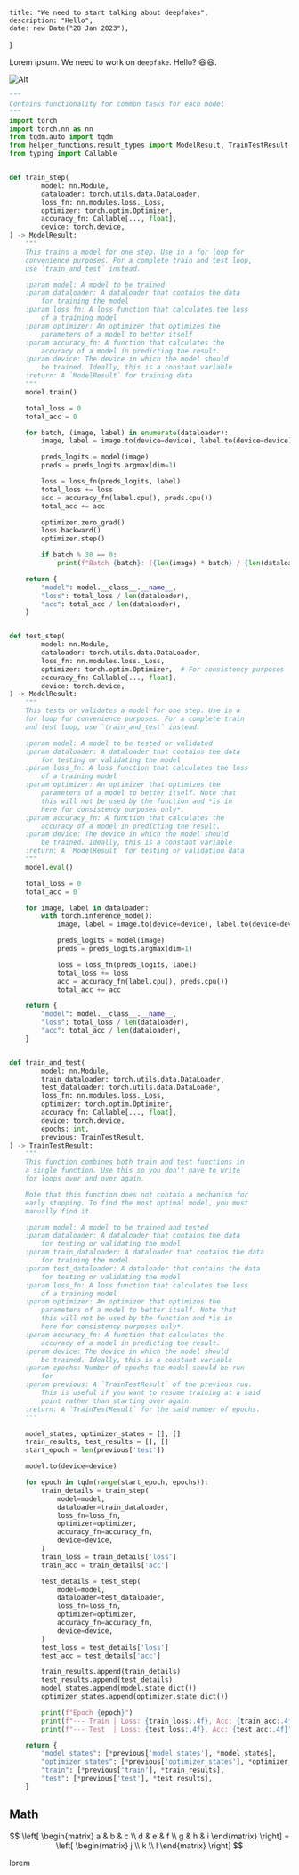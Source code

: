     title: "We need to start talking about deepfakes",
    description: "Hello",
    date: new Date("28 Jan 2023"),
}

Lorem ipsum. We need to work on `deepfake`. Hello? 😆😆.

![Alt](https://external-content.duckduckgo.com/iu/?u=https%3A%2F%2Fcdn.mos.cms.futurecdn.net%2FvCiYBhEfxECz9ZEWX6YuQc-970-80.jpg&f=1&nofb=1&ipt=90a750e4162a76162e4729e4da7576696241ab0b24e1277726ed4935601e66a1&ipo=images)

```python
"""
Contains functionality for common tasks for each model
"""
import torch
import torch.nn as nn
from tqdm.auto import tqdm
from helper_functions.result_types import ModelResult, TrainTestResult
from typing import Callable


def train_step(
        model: nn.Module,
        dataloader: torch.utils.data.DataLoader,
        loss_fn: nn.modules.loss._Loss,
        optimizer: torch.optim.Optimizer,
        accuracy_fn: Callable[..., float],
        device: torch.device,
) -> ModelResult:
    """
    This trains a model for one step. Use in a for loop for
    convenience purposes. For a complete train and test loop,
    use `train_and_test` instead.

    :param model: A model to be trained
    :param dataloader: A dataloader that contains the data
        for training the model
    :param loss_fn: A loss function that calculates the loss
        of a training model
    :param optimizer: An optimizer that optimizes the
        parameters of a model to better itself
    :param accuracy_fn: A function that calculates the
        accuracy of a model in predicting the result.
    :param device: The device in which the model should
        be trained. Ideally, this is a constant variable
    :return: A `ModelResult` for training data
    """
    model.train()

    total_loss = 0
    total_acc = 0

    for batch, (image, label) in enumerate(dataloader):
        image, label = image.to(device=device), label.to(device=device)

        preds_logits = model(image)
        preds = preds_logits.argmax(dim=1)

        loss = loss_fn(preds_logits, label)
        total_loss += loss
        acc = accuracy_fn(label.cpu(), preds.cpu())
        total_acc += acc

        optimizer.zero_grad()
        loss.backward()
        optimizer.step()

        if batch % 30 == 0:
            print(f"Batch {batch}: ({len(image) * batch} / {len(dataloader.dataset)})")

    return {
        "model": model.__class__.__name__,
        "loss": total_loss / len(dataloader),
        "acc": total_acc / len(dataloader),
    }


def test_step(
        model: nn.Module,
        dataloader: torch.utils.data.DataLoader,
        loss_fn: nn.modules.loss._Loss,
        optimizer: torch.optim.Optimizer,  # For consistency purposes
        accuracy_fn: Callable[..., float],
        device: torch.device,
) -> ModelResult:
    """
    This tests or validates a model for one step. Use in a
    for loop for convenience purposes. For a complete train
    and test loop, use `train_and_test` instead.

    :param model: A model to be tested or validated
    :param dataloader: A dataloader that contains the data
        for testing or validating the model
    :param loss_fn: A loss function that calculates the loss
        of a training model
    :param optimizer: An optimizer that optimizes the
        parameters of a model to better itself. Note that
        this will not be used by the function and *is in
        here for consistency purposes only*.
    :param accuracy_fn: A function that calculates the
        accuracy of a model in predicting the result.
    :param device: The device in which the model should
        be trained. Ideally, this is a constant variable
    :return: A `ModelResult` for testing or validation data
    """
    model.eval()

    total_loss = 0
    total_acc = 0

    for image, label in dataloader:
        with torch.inference_mode():
            image, label = image.to(device=device), label.to(device=device)

            preds_logits = model(image)
            preds = preds_logits.argmax(dim=1)

            loss = loss_fn(preds_logits, label)
            total_loss += loss
            acc = accuracy_fn(label.cpu(), preds.cpu())
            total_acc += acc

    return {
        "model": model.__class__.__name__,
        "loss": total_loss / len(dataloader),
        "acc": total_acc / len(dataloader),
    }


def train_and_test(
        model: nn.Module,
        train_dataloader: torch.utils.data.DataLoader,
        test_dataloader: torch.utils.data.DataLoader,
        loss_fn: nn.modules.loss._Loss,
        optimizer: torch.optim.Optimizer,
        accuracy_fn: Callable[..., float],
        device: torch.device,
        epochs: int,
        previous: TrainTestResult,
) -> TrainTestResult:
    """
    This function combines both train and test functions in
    a single function. Use this so you don't have to write
    for loops over and over again.

    Note that this function does not contain a mechanism for
    early stopping. To find the most optimal model, you must
    manually find it.

    :param model: A model to be trained and tested
    :param dataloader: A dataloader that contains the data
        for testing or validating the model
    :param train_dataloader: A dataloader that contains the data
        for training the model
    :param test_dataloader: A dataloader that contains the data
        for testing or validating the model
    :param loss_fn: A loss function that calculates the loss
        of a training model
    :param optimizer: An optimizer that optimizes the
        parameters of a model to better itself. Note that
        this will not be used by the function and *is in
        here for consistency purposes only*.
    :param accuracy_fn: A function that calculates the
        accuracy of a model in predicting the result.
    :param device: The device in which the model should
        be trained. Ideally, this is a constant variable
    :param epochs: Number of epochs the model should be run
        for
    :param previous: A `TrainTestResult` of the previous run.
        This is useful if you want to resume training at a said
        point rather than starting over again.
    :return: A `TrainTestResult` for the said number of epochs.
    """

    model_states, optimizer_states = [], []
    train_results, test_results = [], []
    start_epoch = len(previous['test'])

    model.to(device=device)

    for epoch in tqdm(range(start_epoch, epochs)):
        train_details = train_step(
            model=model,
            dataloader=train_dataloader,
            loss_fn=loss_fn,
            optimizer=optimizer,
            accuracy_fn=accuracy_fn,
            device=device,
        )
        train_loss = train_details['loss']
        train_acc = train_details['acc']

        test_details = test_step(
            model=model,
            dataloader=test_dataloader,
            loss_fn=loss_fn,
            optimizer=optimizer,
            accuracy_fn=accuracy_fn,
            device=device,
        )
        test_loss = test_details['loss']
        test_acc = test_details['acc']

        train_results.append(train_details)
        test_results.append(test_details)
        model_states.append(model.state_dict())
        optimizer_states.append(optimizer.state_dict())

        print(f"Epoch {epoch}")
        print(f"--- Train | Loss: {train_loss:.4f}, Acc: {train_acc:.4f}")
        print(f"--- Test  | Loss: {test_loss:.4f}, Acc: {test_acc:.4f}")

    return {
        "model_states": [*previous['model_states'], *model_states],
        "optimizer_states": [*previous['optimizer_states'], *optimizer_states],
        "train": [*previous['train'], *train_results],
        "test": [*previous['test'], *test_results],
    }
```

## Math

$$
\left[
\begin{matrix}
    a & b & c \\
    d & e & f \\
    g & h & i
\end{matrix}
\right] = \left[
\begin{matrix}
    j \\
    k \\
    l
\end{matrix}
\right] 
$$

lorem

